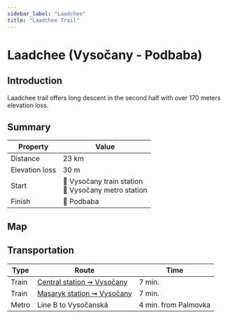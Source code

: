```yaml
---
sidebar_label: "Laadchee"
title: "Laadchee Trail"
---
```


# Laadchee (Vysočany - Podbaba)

## Introduction

Laadchee trail offers long descent in the second half with over 170 meters elevation loss.

## Summary

| Property | Value |
| --- | --- |
| Distance | 23 km |
| Elevation loss | 30 m |
| Start | 📍 Vysočany train station <br /> 📍 Vysočany metro station |
| Finish | 📍 Podbaba |

## Map

<MapyCzEmbeddedPath id="kabazapute"></MapyCzEmbeddedPath>

## Transportation

| Type | Route | Time |
| --- | --- | --- |
| Train | [Central station ➞ Vysočany](https://idos.idnes.cz/vlakyautobusymhdvse/spojeni/vysledky/?f=Praha%20hl.n.&fc=100003&t=Praha-Vyso%C4%8Dany&tc=100003&direct=true&af=true&trt=150,151,152,153&fcs=3 "See timetable" ) | 7 min. |
| Train | [Masaryk station ➞ Vysočany](https://idos.idnes.cz/vlakyautobusymhdvse/spojeni/vysledky/?f=Praha%20Masarykovo%20n.&fc=100003&t=Praha-Vyso%C4%8Dany&tc=100003&direct=true&af=true&trt=150,151,152,153&fcs=3 "See timetable" ) | 7 min. |
| Metro | Line B to Vysočanská | 4 min. from Palmovka |
